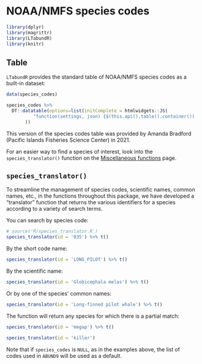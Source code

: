# NOAA/NMFS species codes {#spp_codes}

```r
library(dplyr)
library(magrittr)
library(LTabundR)
library(knitr)
```

## Table {-} 

`LTabundR` provides the standard table of NOAA/NMFS species codes as a built-in dataset:

```r
data(species_codes)
```

```r
species_codes %>% 
  DT::datatable(options=list(initComplete = htmlwidgets::JS(
          "function(settings, json) {$(this.api().table().container()).css({'font-size': '9pt'});}")
       ))
```

This version of the species codes table was provided by Amanda Bradford (Pacific Islands Fisheries Science Center) in 2021.  

For an easier way to find a species of interest, look into the `species_translator()` function on the [Miscellaneous functions](#misc_functions) page.  


## `species_translator()` {-} 

To streamline the management of species codes, scientific names, common names, etc., in the functions throughout this package, we have developed a "translator" function that returns the various identifiers for a species according to a variety of search terms. 

You can search by species code:  

```r
# source('R/species_translator.R`)
species_translator(id = '035') %>% t()
```

By the short code name:  

```r
species_translator(id = 'LONG_PILOT') %>% t()
```

By the scientific name:  

```r
species_translator(id = 'Globicephala melas') %>% t()
```

Or by one of the species' common names:  

```r
species_translator(id = 'Long-finned pilot whale') %>% t()
```

The function will return any species for which there is a partial match:  

```r
species_translator(id = 'megap') %>% t()
```

```r
species_translator(id = 'killer')
```


Note that if `species_codes` is `NULL`, as in the examples above, the list of codes used in `ABUND9` will be used as a default.  
